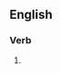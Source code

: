 ==English==

===Verb===
{{head|en|present participle}}

# {{present participle of|filtrate|lang=en|nocat=1}}